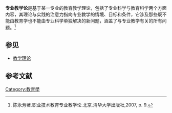 '''专业教学论'''是基于某一专业的教育教学理论，包括了专业科学与教育科学两个方面内容，其理论与实践的注意力指向专业教学的情境、目标和条件，它涉及那些既不能由教育学也不能由专业科学单独解决的新问题，涵盖了与专业教学有关的所有问题。<ref>陈永芳著.职业技术教育专业教学论.北京.清华大学出版社,2007, p. 9.</ref>

==参见==
*[[教学理论|教学理论]]
==参考文献==
<div class="references-column">
<references/>
</div>

[[Category:教育學|Category:教育學]]